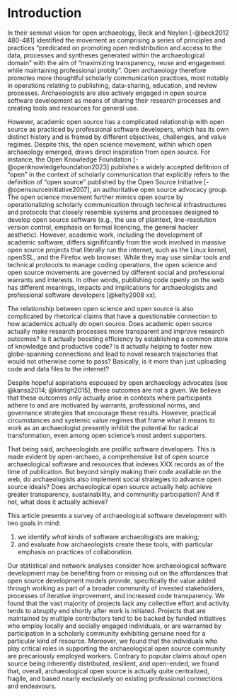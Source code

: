 # Introduction

<!--
* There is open archaeology
* Open archaeology is related to open source
* Is open archaeology open source, and is open source open?
  * [Is 'open archaeology' just uploading CSVs?]
-->

In their seminal vision for open archaeology, Beck and Neylon [-@beck2012 480-481] identified the movement as comprising a series of principles and practices "predicated on promoting open redistribution and access to the data, processes and syntheses generated within the archaeological domain" with the aim of "maximizing transparency, reuse and engagement while maintaining professional probity". Open archaeology therefore promotes more thoughtful scholarly communication practices, most notably in operations relating to publishing, data-sharing, education, and review processes. Archaeologists are also actively engaged in open source software development as means of sharing their research processes and creating tools and resources for general use.

However, academic open source has a complicated relationship with open source as practiced by professional software developers, which has its own distinct history and is framed by different objectives, challenges, and value regimes. Despite this, the open science movement, within which open archaeology emerged, draws direct inspiration from open source. For instance, the Open Knowledge Foundation [-@openknowledgefoundation2023] publishes a widely accepted defitnion of "open" in the context of scholarly communication that explicitly refers to the definition of "open source" published by the Open Source Initiative [-@opensourceinitiative2007], an authoritative open source advocacy group. The open science movement further mimics open source by operationalizing scholarly communication through technical infrastructures and protocols that closely resemble systems and processes designed to develop open source software (e.g., the use of plaintext, line-resolution version control, emphasis on formal licencing, the general hacker aesthetic). However, academic work, including the development of academic software, differs signififcantly from the work involved in massive open source projects that literally run the internet, such as the Linux kernel, openSSL, and the Firefox web browser. While they may use similar tools and technical protocols to manage coding operations, the open science and open source movements are governed by different social and professional warrants and interests. In other words, publishing code openly on the web has different meanings, impacts and implications for archaeologists and professional software developers [@kelty2008 xx].

The relationship between open science and open source is also complicated by rhetorical claims that have a questionable connection to how academics actually _do_ open source. 
Does academic open source actually make research processes more transparent and improve research outcomes? 
Is it actually boosting efficiency by establishing a common store of knowledge and productive code? 
Is it actually helping to foster new globe-spanning connections and lead to novel research trajectories that would not otherwise come to pass?
Basically, is it more than just uploading code and data files to the internet?

Despite hopeful aspirations espoused by open archaeology advocates [see @kansa2014; @kintigh2015], these outcomes are not a given. We believe<!-- Bit weak; can we cite some previous work that indicates this? --JR---> that these outcomes only actually arise in contexts where participants adhere to and are motivated by warrants, professional norms, and governance strategies that encourage these results. However, practical circumstances and systemic value regimes that frame what it means to work as an archaeologist presently inhibit the potential for radical transformation, even among open science's most ardent supporters.

<!-- Might be getting a bit ahead of ourselves here. --JR -->That being said, archaeologists are prolific software developers. This is made evident by open-archaeo, a comprehensive list of open source archaeological software and resources that indexes XXX records as of the time of publication. But beyond simply making their code available on the web, do archaeologists also implement social strategies to advance open source ideals? Does archaeological open source actually help achieve greater transparency, sustainability, and community participation? And if not, what does it actually achieve?

This article presents a survey of archaeological software development with two goals in mind:

(1) we identify *what* kinds of software archaeologists are making;
(2) and evaluate *how* archaeologists create these tools, with particular emphasis on practices of collaboration.

Our statistical and network analyses consider how archaeological software development may be benefiting from or missing out on the affordances that open source development models provide, specifically the value added through working as part of a broader community of invested stakeholders, processes of iterative improvement, and increased code transparency. We found that the vast majority of projects lack any collective effort and activity tends to abruptly end shortly after work is initiated. Projects that are maintained by multiple contributors tend to be backed by funded initiatives who employ locally and socially engaged individuals, or are warranted by participation in a scholarly community exhibiting genuine need for a particular kind of resource. Moreover, we found that the individuals who play critical roles in supporting the archaeological open source community are precariously employed workers. Contrary to popular claims about open source being inherently distributed, resilient, and open-ended, we found that, overall, archaeological open source is actually quite centralized, fragile, and based nearly exclusively on existing professional connections and endeavours.
